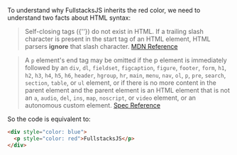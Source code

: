 To understand why FullstacksJS inherits the red color, we need to understand two facts about HTML syntax:

> Self-closing tags (<H>{'<tag />'}</H>) do not exist in HTML. If a trailing slash character is present in the start tag of an HTML element, HTML parsers **ignore** that slash character. [MDN Reference](https://developer.mozilla.org/en-US/docs/Glossary/Void_element#self-closing_tags)

> A `p` element's end tag may be omitted if the p element is immediately followed by an `div`, `dl`, `fieldset`, `figcaption`, `figure`, `footer`, `form`, `h1`, `h2`, `h3`, `h4`, `h5`, `h6`, `header`, `hgroup`, `hr`, `main`, `menu`, `nav`, `ol`, `p`, `pre`, `search`, `section`, `table`, or `ul` element, or if there is no more content in the parent element and the parent element is an HTML element that is not an `a`, `audio`, `del`, `ins`, `map`, `noscript`, or `video` element, or an autonomous custom element. [Spec Reference](https://html.spec.whatwg.org/multipage/syntax.html#optional-tags)

So the code is equivalent to:

```html
<div style="color: blue">
  <p style="color: red">FullstacksJS</p>
</div>
```
